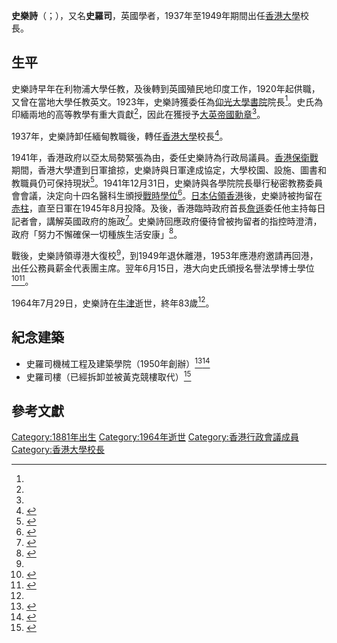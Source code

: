 {{Infobox officeholder
| image = British Pacific Fleet 1944-1945 ABS821.jpg
| caption = 1945年香港重光後的史樂詩
| name = 史樂詩<br>{{small|{{lang|en|Duncan John Sloss}}}}
| honorific suffix = [[CBE|CBE]]
| order = 5
| office = 香港大學校長
| term_start = {{start date|1937}}
| term_end = {{end date|1949}}
| predecessor = [[康寧_(校長)|康寧]]
| successor = [[賴廉士|賴廉士]]
| birth_date = {{birth date|1881|6|19}}
| birth_place ={{GBR-1801}} 
| death_date = {{death date and age|1964|7|29|1881|6|19}}
| alma_mater = 
|death_place={{GBR}}[[牛津|牛津]]}}

'''史樂詩'''{{CBE}}（{{lang-en|Duncan John Sloss}}；{{bd|1881年|6月19日|1964年|7月29日}}），又名'''史羅司'''，英國學者，1937年至1949年期間出任[[香港大學|香港大學]]校長。

== 生平 ==
史樂詩早年在利物浦大學任教，及後轉到英國殖民地印度工作，1920年起供職{{tsl|en|Indian Education Service|印度教育署}}，又曾在當地大學任教英文。1923年，史樂詩獲委任為[[仰光大學|仰光大學書院]]院長<ref name=史樂詩逝世/>。史氏為印緬兩地的高等教學有重大貢獻<ref name="史樂詩逝世" />，因此在{{tsl|en|1925 Birthday Honours|1925年壽辰授勳|1925年}}獲授予[[大英帝國勳章|大英帝國勳章]]<ref name="ies" />。

1937年，史樂詩卸任緬甸教職後，轉任[[香港大學|香港大學]]校長<ref name="ies">{{cite book|page=15|title=Colonial Educators: The British Indian and Colonial Education Service 1858-1983|first=Clive|last=Whitehead|publisher=I.B.Tauris|year=2003}}</ref>。

1941年，香港政府以亞太局勢緊張為由，委任史樂詩為行政局議員。[[香港保衛戰|香港保衛戰]]期間，香港大學遭到日軍搶掠，史樂詩與日軍達成協定，大學校園、設施、圖書和教職員仍可保持現狀<ref>{{Cite news|url=http://www.takungpao.com.hk/hongkong/text/2016/1024/32837.html|title=走出課堂 認識戰時港大愛國情|publisher=大公報|date=2016-10-24|access-date=2021-02-06|archive-date=2016-10-27|archive-url=https://web.archive.org/web/20161027030859/http://www.takungpao.com.hk/hongkong/text/2016/1024/32837.html|dead-url=no}}</ref>。1941年12月31日，史樂詩與各學院院長舉行秘密教務委員會會議，決定向十四名醫科生頒授[[戰時學位|戰時學位]]<ref>{{Cite web|title=香港薄扶林香港大學梅堂文物價值評估報告|url=https://www.aab.gov.hk/form/182meeting/aab-29-2017-18-c-tc.pdf|access-date=2021-02-06|archive-date=2019-10-26|archive-url=https://web.archive.org/web/20191026004418/http://www.aab.gov.hk/form/182meeting/aab-29-2017-18-c-tc.pdf|dead-url=no}}</ref>。[[香港日佔時期|日本佔領香港]]後，史樂詩被拘留在[[赤柱拘留營|赤柱]]，直至日軍在1945年8月投降。及後，香港臨時政府首長[[詹遜|詹遜]]委任他主持每日記者會，講解英國政府的施政<ref>{{cite book|page=94|title=East River Column: Hong Kong Guerrillas in the Second World War and After|first=Sui-jeung|last=Chan|publisher=Hong Kong University Press|year=2009}}</ref>。史樂詩回應政府優待曾被拘留者的指控時澄清，政府「努力不懈確保一切種族生活安康」<ref>{{cite book|page=[https://archive.org/details/fallofhongkongbr0000snow/page/290 290]|title=The Fall of Hong Kong: Britain, China and the Japanese Occupation|url=https://archive.org/details/fallofhongkongbr0000snow|first=Philip|last=Snow|publisher=Yale University Press|year=2004}}</ref>。

戰後，史樂詩領導港大復校<ref name="ies"/>，到1949年退休離港，1953年應港府邀請再回港，出任公務員薪金代表團主席。翌年6月15日，港大向史氏頒授名譽法學博士學位<ref>{{Cite web|title=頒授典禮 (1954)|url=https://www4.hku.hk/hongrads/tc/graduates/c-b-e-m-a-ll-d-duncan-john-sloss|accessdate=2021-02-06|work=香港大學|archive-date=2021-02-14|archive-url=https://web.archive.org/web/20210214001643/https://www4.hku.hk/hongrads/tc/graduates/c-b-e-m-a-ll-d-duncan-john-sloss|dead-url=no}}</ref><ref name=史樂詩逝世>{{cite news|title=前港大副校長史樂詩逝世|newspaper=華僑日報|date=1964-07-31}}</ref>。

1964年7月29日，史樂詩在[[牛津|牛津]]逝世，終年83歲<ref name=史樂詩逝世/>。

== 紀念建築 ==
* 史羅司機械工程及建築學院（1950年創辦）<ref>{{cite book|first=Clifford|last=Matthews|first2=Oswald|last2=Cheung|page=6|year=1998|publisher=Hong Kong University Press|title=Dispersal and Renewal: Hong Kong University During the War Years}}</ref><ref>{{Cite news|title=Duncan Sloss School of Engineering opened|trans-title=史羅司機械工程學院開幕|newspaper=德臣西報|date=1950-03-02}}</ref>
* 史羅司樓（已經拆卸並被黃克競樓取代）<ref>{{Cite web|title=港大百周年校園 - 百年宏願|url=https://www4.hku.hk/cecampus/chi/enews/article.php?id=16|accessdate=2021-02-06|work=www4.hku.hk}}</ref>

== 參考文獻 ==
{{reflist}}

{{s-start}}
{{s-aca|hk}}
{{s-bef | before= [[康寧_(校長)|康寧]] }}
{{s-ttl | title= {{nowrap|[[香港大學|香港大學]]校長}}| years=1937–1949}}
{{s-aft | after= [[賴廉士|賴廉士]]}}
{{end}}

{{DEFAULTSORT:Sloss, Duncan}}
[[Category:1881年出生|Category:1881年出生]]
[[Category:1964年逝世|Category:1964年逝世]]
[[Category:香港行政會議成員|Category:香港行政會議成員]]
[[Category:香港大學校長|Category:香港大學校長]]